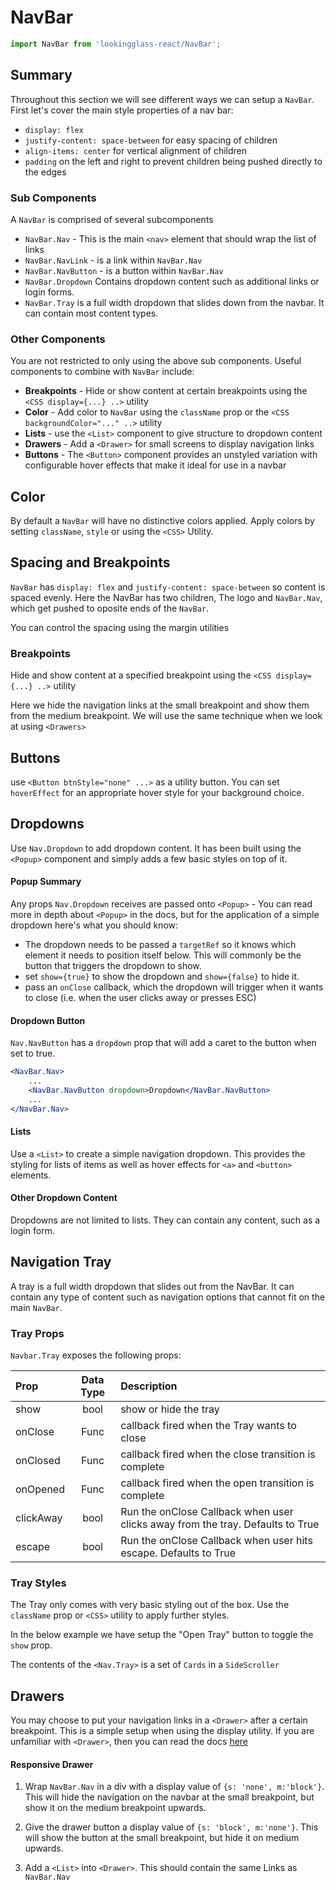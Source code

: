 
<Meta
    title="Components/NavBar"
    component={NavBar}
    argTypes={stories.argTypes}
    parameters={stories.parameters}
/>

# NavBar

<Description of={NavBar} />

```js
import NavBar from 'lookingglass-react/NavBar';
```

<Canvas>
    <Story story={stories.All} />
</Canvas>

## Summary

Throughout this section we will see different ways we can setup a `NavBar`.
First let's cover the main style properties of a nav bar:

-   `display: flex`
-   `justify-content: space-between` for easy spacing of children
-   `align-items: center` for vertical alignment of children
-   `padding` on the left and right to prevent children being pushed directly to the edges

### Sub Components

A `NavBar` is comprised of several subcomponents

-   `NavBar.Nav` - This is the main `<nav>` element that should wrap the list of links
-   `NavBar.NavLink` - is a link within `NavBar.Nav`
-   `NavBar.NavButton` - is a button within `NavBar.Nav`
-   `NavBar.Dropdown` Contains dropdown content such as additional links or login forms.
-   `NavBar.Tray` is a full width dropdown that slides down from the navbar. It can contain most content types.

### Other Components

You are not restricted to only using the above sub components.
Useful components to combine with `NavBar` include:

-   **Breakpoints** - Hide or show content at certain breakpoints using the `<CSS display={...} ..>` utility
-   **Color** - Add color to `NavBar` using the `className` prop or the `<CSS backgroundColor="..." ..>` utility
-   **Lists** - use the `<List>` component to give structure to dropdown content
-   **Drawers** - Add a `<Drawer>` for small screens to display navigation links
-   **Buttons** - The `<Button>` component provides an unstyled variation with configurable hover effects that make it ideal for use in a navbar

## Color

By default a `NavBar` will have no distinctive colors applied.
Apply colors by setting `className`, `style` or using the `<CSS>` Utility.

<Canvas>
    <Story story={stories.Color} />
</Canvas>

## Spacing and Breakpoints

`NavBar` has `display: flex` and `justify-content: space-between` so content is spaced evenly.
Here the NavBar has two children, The logo and `NavBar.Nav`, which get pushed to oposite ends of the `NavBar`.

You can control the spacing using the margin utilities

<Canvas>
    <Story story={stories.Spacing} />
</Canvas>

### Breakpoints

Hide and show content at a specified breakpoint using the `<CSS display={...} ..>` utility

Here we hide the navigation links at the small breakpoint and show them from the medium breakpoint. We will use the same technique when we look at using `<Drawers>`

<Canvas>
    <Story story={stories.Breakpoints} />
</Canvas>

## Buttons

use `<Button btnStyle="none" ...>` as a utility button. You can set `hoverEffect` for an appropriate hover style for your background choice.

<Canvas>
    <Story story={stories.Buttons} />
</Canvas>

## Dropdowns

Use `Nav.Dropdown` to add dropdown content.
It has been built using the `<Popup>` component and simply adds a few basic styles on top of it.

#### Popup Summary

Any props `Nav.Dropdown` receives are passed onto `<Popup>` - You can read more in depth about `<Popup>` in the docs, but for the application of a simple dropdown here's what you should know:

-   The dropdown needs to be passed a `targetRef` so it knows which element it needs to position itself below.
    This will commonly be the button that triggers the dropdown to show.
-   set `show={true}` to show the dropdown and `show={false}` to hide it.
-   pass an `onClose` callback, which the dropdown will trigger when it wants to close (i.e. when the user clicks away or presses ESC)

#### Dropdown Button

`Nav.NavButton` has a `dropdown` prop that will add a caret to the button when set to true.

```jsx
<NavBar.Nav>
    ...
    <NavBar.NavButton dropdown>Dropdown</NavBar.NavButton>
    ...
</NavBar.Nav>
```

#### Lists

Use a `<List>` to create a simple navigation dropdown. This provides the styling for lists of items as well as hover effects for `<a>` and `<button>` elements.

<Canvas>
    <Story story={stories.Dropdown} />
</Canvas>

#### Other Dropdown Content

Dropdowns are not limited to lists. They can contain any content, such as a login form.

<Canvas>
    <Story story={stories.DropdownLogin} />
</Canvas>

## Navigation Tray

A tray is a full width dropdown that slides out from the NavBar.
It can contain any type of content such as navigation options that cannot fit on the main `NavBar`.

### Tray Props

`Navbar.Tray` exposes the following props:

| Prop      | Data Type | Description                                                                    |
| :-------- | :-------: | :----------------------------------------------------------------------------- |
| show      |   bool    | show or hide the tray                                                          |
| onClose   |   Func    | callback fired when the Tray wants to close                                    |
| onClosed  |   Func    | callback fired when the close transition is complete                           |
| onOpened  |   Func    | callback fired when the open transition is complete                            |
| clickAway |   bool    | Run the onClose Callback when user clicks away from the tray. Defaults to True |
| escape    |   bool    | Run the onClose Callback when user hits escape. Defaults to True               |

### Tray Styles

The Tray only comes with very basic styling out of the box.
Use the `className` prop or `<CSS>` utility to apply further styles.

In the below example we have setup the "Open Tray" button to toggle the `show` prop.

The contents of the `<Nav.Tray>` is a set of `Cards` in a `SideScroller`

<Canvas>
    <Story story={stories.Tray} />
</Canvas>

## Drawers

You may choose to put your navigation links in a `<Drawer>` after a certain breakpoint.
This is a simple setup when using the display utility.
If you are unfamiliar with `<Drawer>`, then you can read the docs [here](/?path=/story/drawers--all-props)

#### Responsive Drawer

1. Wrap `NavBar.Nav` in a div with a display value of `{s: 'none', m:'block'}`.
   This will hide the navigation on the navbar at the small breakpoint, but show it on the medium breakpoint upwards.

2. Give the drawer button a display value of `{s: 'block', m:'none'}`.
   This will show the button at the small breakpoint, but hide it on medium upwards.

3. Add a `<List>` into `<Drawer>`. This should contain the same Links as `NavBar.Nav`

<Canvas>
    <Story story={stories.NavDrawer} />
</Canvas>
